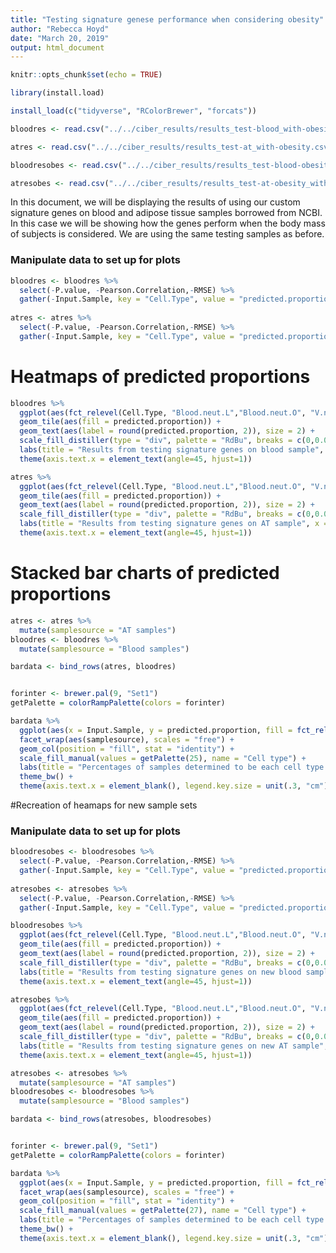 ```yaml
---
title: "Testing signature genese performance when considering obesity"
author: "Rebecca Hoyd"
date: "March 20, 2019"
output: html_document
---
```


```r
knitr::opts_chunk$set(echo = TRUE)

library(install.load)

install_load(c("tidyverse", "RColorBrewer", "forcats"))
```

```r
bloodres <- read.csv("../../ciber_results/results_test-blood_with-obesity.csv")

atres <- read.csv("../../ciber_results/results_test-at_with-obesity.csv")

bloodresobes <- read.csv("../../ciber_results/results_test-blood-obesity_with-obesity.csv")

atresobes <- read.csv("../../ciber_results/results_test-at-obesity_with-obesity.csv")
```

In this document, we will be displaying the results of using our custom signature genes on blood and adipose tissue samples borrowed from NCBI. In this case we will be showing how the genes perform when the body mass of subjects is considered. We are using the same testing samples as before. 


### Manipulate data to set up for plots
```r
bloodres <- bloodres %>%
  select(-P.value, -Pearson.Correlation,-RMSE) %>%
  gather(-Input.Sample, key = "Cell.Type", value = "predicted.proportion")
  
atres <- atres %>%
  select(-P.value, -Pearson.Correlation,-RMSE) %>%
  gather(-Input.Sample, key = "Cell.Type", value = "predicted.proportion")
```

# Heatmaps of predicted proportions
```r
bloodres %>%
  ggplot(aes(fct_relevel(Cell.Type, "Blood.neut.L","Blood.neut.O", "V.neut.L", "V.neut.O"), Input.Sample)) +
  geom_tile(aes(fill = predicted.proportion)) +
  geom_text(aes(label = round(predicted.proportion, 2)), size = 2) +
  scale_fill_distiller(type = "div", palette = "RdBu", breaks = c(0,0.01,0.01,0.1,0.2,0.3,0.4,0.5,0.75,1), values = c(0,0.01,0.01,0.1,0.2,0.3,0.4,0.5,0.75,1), guide = "legend") +
  labs(title = "Results from testing signature genes on blood sample", x = "Cell Type") +
  theme(axis.text.x = element_text(angle=45, hjust=1))
```

```r
atres %>%
  ggplot(aes(fct_relevel(Cell.Type, "Blood.neut.L","Blood.neut.O", "V.neut.L", "V.neut.O"), Input.Sample)) +
  geom_tile(aes(fill = predicted.proportion)) +
  geom_text(aes(label = round(predicted.proportion, 2)), size = 2) +
  scale_fill_distiller(type = "div", palette = "RdBu", breaks = c(0,0.01,0.01,0.1,0.2,0.3,0.4,0.5,0.75,1), values = c(0,0.01,0.01,0.1,0.2,0.3,0.4,0.5,0.75,1), guide = "legend") +
  labs(title = "Results from testing signature genes on AT sample", x = "Cell Type") +
  theme(axis.text.x = element_text(angle=45, hjust=1))
```


# Stacked bar charts of predicted proportions
```r
atres <- atres %>%
  mutate(samplesource = "AT samples")
bloodres <- bloodres %>%
  mutate(samplesource = "Blood samples")

bardata <- bind_rows(atres, bloodres)


forinter <- brewer.pal(9, "Set1")
getPalette = colorRampPalette(colors = forinter)

bardata %>%
  ggplot(aes(x = Input.Sample, y = predicted.proportion, fill = fct_relevel(Cell.Type, "Blood.neut.L","Blood.neut.O", "V.neut.L", "V.neut.O"))) +
  facet_wrap(aes(samplesource), scales = "free") +
  geom_col(position = "fill", stat = "identity") +
  scale_fill_manual(values = getPalette(25), name = "Cell type") +
  labs(title = "Percentages of samples determined to be each cell type for both samples")+
  theme_bw() +
  theme(axis.text.x = element_blank(), legend.key.size = unit(.3, "cm"))

```


#Recreation of heamaps for new sample sets 

### Manipulate data to set up for plots
```r
bloodresobes <- bloodresobes %>%
  select(-P.value, -Pearson.Correlation,-RMSE) %>%
  gather(-Input.Sample, key = "Cell.Type", value = "predicted.proportion")
  
atresobes <- atresobes %>%
  select(-P.value, -Pearson.Correlation,-RMSE) %>%
  gather(-Input.Sample, key = "Cell.Type", value = "predicted.proportion")
```

```r
bloodresobes %>%
  ggplot(aes(fct_relevel(Cell.Type, "Blood.neut.L","Blood.neut.O", "V.neut.L", "V.neut.O"), Input.Sample)) +
  geom_tile(aes(fill = predicted.proportion)) +
  geom_text(aes(label = round(predicted.proportion, 2)), size = 2) +
  scale_fill_distiller(type = "div", palette = "RdBu", breaks = c(0,0.01,0.01,0.1,0.2,0.3,0.4,0.5,0.75,1), values = c(0,0.01,0.01,0.1,0.2,0.3,0.4,0.5,0.75,1), guide = "legend") +
  labs(title = "Results from testing signature genes on new blood sample", x = "Cell Type") +
  theme(axis.text.x = element_text(angle=45, hjust=1))
```

```r
atresobes %>%
  ggplot(aes(fct_relevel(Cell.Type, "Blood.neut.L","Blood.neut.O", "V.neut.L", "V.neut.O"), Input.Sample)) +
  geom_tile(aes(fill = predicted.proportion)) +
  geom_text(aes(label = round(predicted.proportion, 2)), size = 2) +
  scale_fill_distiller(type = "div", palette = "RdBu", breaks = c(0,0.01,0.01,0.1,0.2,0.3,0.4,0.5,0.75,1), values = c(0,0.01,0.01,0.1,0.2,0.3,0.4,0.5,0.75,1), guide = "legend") +
  labs(title = "Results from testing signature genes on new AT sample", x = "Cell Type") +
  theme(axis.text.x = element_text(angle=45, hjust=1))
```

```r
atresobes <- atresobes %>%
  mutate(samplesource = "AT samples")
bloodresobes <- bloodresobes %>%
  mutate(samplesource = "Blood samples")

bardata <- bind_rows(atresobes, bloodresobes)


forinter <- brewer.pal(9, "Set1")
getPalette = colorRampPalette(colors = forinter)

bardata %>%
  ggplot(aes(x = Input.Sample, y = predicted.proportion, fill = fct_relevel(Cell.Type, "Blood.neut.L","Blood.neut.O", "V.neut.L", "V.neut.O"))) +
  facet_wrap(aes(samplesource), scales = "free") +
  geom_col(position = "fill", stat = "identity") +
  scale_fill_manual(values = getPalette(27), name = "Cell type") +
  labs(title = "Percentages of samples determined to be each cell type for new samples")+
  theme_bw() +
  theme(axis.text.x = element_blank(), legend.key.size = unit(.3, "cm"))

```